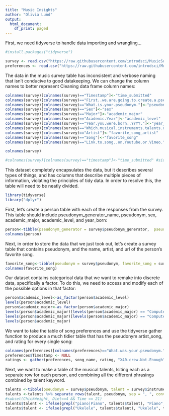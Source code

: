 ```yaml
---
title: "Music Insights"
author: "Olivia Lund"
output:
  html_document:
    df_print: paged
---
```


First, we need tidyverse to handle data importing and wrangling...

```R
#install.packages("tidyverse")

survey <- read.csv("https://raw.githubusercontent.com/introdsci/MusicSurvey/master/music-survey.csv")
preferences <- read.csv("https://raw.githubusercontent.com/introdsci/MusicSurvey/master/preferences-survey.csv")

```

The data in the music survey table has inconsistent and verbose naming that isn't conducive to good datakeeping. We can change the column names to better represent 
Cleaning data frame column names:
```R
colnames(survey)[colnames(survey)=="Timestamp"]<-"time_submitted"
colnames(survey)[colnames(survey)=="First..we.are.going.to.create.a.pseudonym.for.you.to.keep.this.survey.anonymous..more.or.less...Which.pseudonym.generator.would.you.prefer."]<-"pseudonym_generator"
colnames(survey)[colnames(survey)=="What.is.your.pseudonym."]<-"pseudonym"
colnames(survey)[colnames(survey)=="Sex"]<-"sex"
colnames(survey)[colnames(survey)=="Major"]<-"academic_major"
colnames(survey)[colnames(survey)=="Academic.Year"]<-"academic_level"
colnames(survey)[colnames(survey)=="Year.you.were.born..YYYY."]<-"year_born"
colnames(survey)[colnames(survey)=="Which.musical.instruments.talents.do.you.play...Select.all.that.apply."]<-"instrument_list"
colnames(survey)[colnames(survey)=="Artist"]<-"favorite_song_artist"
colnames(survey)[colnames(survey)=="Song"]<-"favorite_song"
colnames(survey)[colnames(survey)=="Link.to.song..on.Youtube.or.Vimeo."]<-"favorite_song_link"

colnames(survey)

#colnames(survey)[colnames(survey)=="timestamp"]<-"time_submitted" #sidenote: this doesn't work. Why?
```

This dataset completely encapsulates the data, but it describes several types of things, and has columns that describe multiple pieces of information, violating the principles of tidy data. In order to resolve this, the table will need to be neatly divided.

```R
library(tidyverse)
library("dplyr")
```


First, let's create a person table with each of the responses from the survey. This table should include pseudonym_generator_name, pseudonym, sex, academic_major, academic_level, and year_born:

```R
person<-tibble(pseudonym_generator = survey$pseudonym_generator,  pseudonym = survey$pseudonym, sex = survey$sex, academic_major = survey$academic_major, academic_level = survey$academic_level, year_born = survey$year_born)
colnames(person)
```

Next, in order to store the data that we just took out, let's create a survey table that contains pseudonym, and the name, artist, and url of the person's favorite song.
```R
favorite_song<-tibble(pseudonym = survey$pseudonym, favorite_song = survey$favorite_song, favorite_song_artist = survey$favorite_song_artist, favorite_song_link = survey$favorite_song_link)
colnames(favorite_song)
```

Our dataset contains categorical data that we want to remake into discrete data, specifically a factor. To do this, we need to access and modify each of the possible options in that factor:
```R
person$academic_level<-as_factor(person$academic_level)
levels(person$academic_level)
person$academic_major<-as_factor(person$academic_major)
levels(person$academic_major)[levels(person$academic_major) == "Computer  Engineering "] <- "Computer Engineering"
levels(person$academic_major)[levels(person$academic_major) == "Computer information systems"] <- "Computer Information Systems"
levels(person$academic_major)
```

We want to take the table of song preferences and use the tidyverse gather function to produce a much tidier table that has the pseudonym artist_song, and rating for every single song:
```R
colnames(preferences)[colnames(preferences)=="What.was.your.pseudonym."]<-"pseudonym"
preferences$Timestamp <- NULL
ratings <- gather(preferences, song_name, rating, "X40.crew.Not.Enough":"Wheezer.Buddy.Holly")
```

Next, we want to make a table of the musical talents, lsiting each as a separate row for each person, and combining all the different phrasings combined by talent keyword. 
```R
talents <-tibble(pseudonym = survey$pseudonym, talent = survey$instrument)
talents <-talents %>% separate_rows(talent, pseudonym, sep = ", ", convert = TRUE)
#subset(ChickWeight, Diet==4 && Time == 21)
talents$talent <- ifelse(grepl("piano|Piano", talents$talent), "Piano", talents$talent)
talents$talent <- ifelse(grepl("Ukelele", talents$talent), "Ukelele", talents$talent)
```